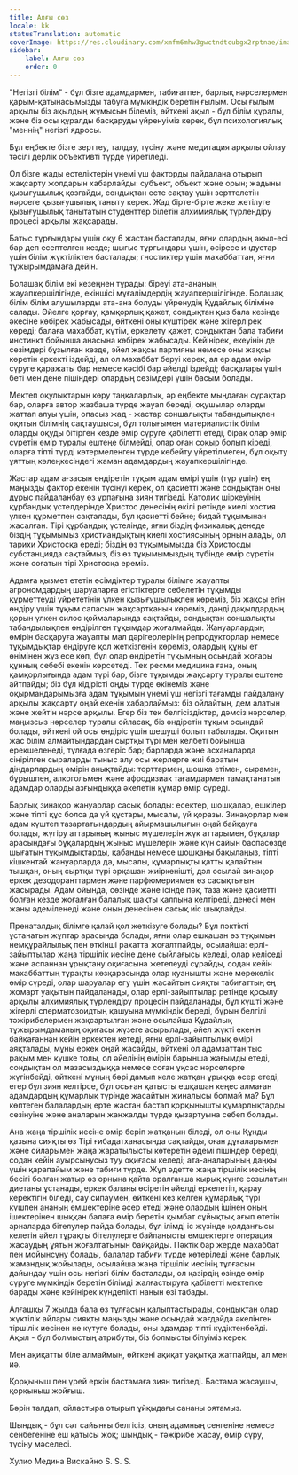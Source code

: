 ```yaml
---
title: Алғы сөз
locale: kk
statusTranslation: automatic
coverImage: https://res.cloudinary.com/xmfm6mhw3gwctndtcubgx2rptnae/image/upload/v1740337243/small_cover_educacion_fundamental_a051170f1c.webp
sidebar:
    label: Алғы сөз
    order: 0
---
```

"Негізгі білім" - бұл бізге адамдармен, табиғатпен, барлық нәрселермен қарым-қатынасымызды табуға мүмкіндік беретін ғылым. Осы ғылым арқылы біз ақылдың жұмысын білеміз, өйткені ақыл - бұл білім құралы, және біз осы құралды басқаруды үйренуіміз керек, бұл психологиялық "меннің" негізгі ядросы.

Бұл еңбекте бізге зерттеу, талдау, түсіну және медитация арқылы ойлау тәсілі дерлік объективті түрде үйретіледі.

Ол бізге жады естеліктерін үнемі үш факторды пайдалана отырып жақсарту жолдарын хабарлайды: субъект, объект және орын; жадыны қызығушылық қозғайды, сондықтан есте сақтау үшін зерттелетін нәрсеге қызығушылық таныту керек. Жад бірте-бірте жеке жетілуге қызығушылық танытатын студенттер білетін алхимиялық түрлендіру процесі арқылы жақсарады.

Батыс тұрғындары үшін оқу 6 жастан басталады, яғни олардың ақыл-есі бар деп есептелген кезде; шығыс тұрғындары үшін, әсіресе индустар үшін білім жүктіліктен басталады; гностиктер үшін махаббаттан, яғни тұжырымдамаға дейін.

Болашақ білім екі кезеңнен тұрады: біреуі ата-ананың жауапкершілігінде, екіншісі мұғалімдердің жауапкершілігінде. Болашақ білім білім алушыларды ата-ана болуды үйренудің Құдайлық біліміне салады. Әйелге қорғау, қамқорлық қажет, сондықтан қыз бала кезінде әкесіне көбірек жабысады, өйткені оны күштірек және жігерлірек көреді; балаға махаббат, күтім, еркелету қажет, сондықтан бала табиғи инстинкт бойынша анасына көбірек жабысады. Кейінірек, екеуінің де сезімдері бұзылған кезде, әйел жақсы партияны немесе оны жақсы көретін еркекті іздейді, ал ол махаббат беруі керек, ал ер адам өмір сүруге қаражаты бар немесе кәсібі бар әйелді іздейді; басқалары үшін беті мен дене пішіндері олардың сезімдері үшін басым болады.

Мектеп оқулықтарын көру таңқаларлық, әр еңбекте мыңдаған сұрақтар бар, оларға автор жазбаша түрде жауап береді, оқушылар оларды жаттап алуы үшін, опасыз жад - жастар соншалықты табандылықпен оқитын білімнің сақтаушысы, бұл толығымен материалистік білім оларды оқуды бітірген кезде өмір сүруге қабілетті етеді, бірақ олар өмір сүретін өмір туралы ештеңе білмейді, олар оған соқыр болып кіреді, оларға тіпті түрді көтермеленген түрде көбейту үйретілмеген, бұл оқыту ұяттың көлеңкесіндегі жаман адамдардың жауапкершілігінде.

Жастар адам ағзасын өндіретін тұқым адам өмірі үшін (түр үшін) ең маңызды фактор екенін түсінуі керек, ол қасиетті және сондықтан оны дұрыс пайдаланбау өз ұрпағына зиян тигізеді. Католик шіркеуінің құрбандық үстелдерінде Христос денесінің өкілі ретінде киелі хостия үлкен құрметпен сақталады, бұл қасиетті бейне; бидай тұқымынан жасалған. Тірі құрбандық үстелінде, яғни біздің физикалық денеде біздің тұқымымыз христиандықтың киелі хостиясының орнын алады, ол тарихи Христосқа ереді; біздің өз тұқымымызда біз Христосды субстанцияда сақтаймыз, біз өз тұқымымыздың түбінде өмір сүретін және соғатын тірі Христосқа ереміз.

Адамға қызмет ететін өсімдіктер туралы білімге жауапты агрономдардың шаруаларға егістіктерге себелетін тұқымды құрметтеуді үйрететінін үлкен қызығушылықпен көреміз, біз жақсы егін өндіру үшін тұқым сапасын жақсартқанын көреміз, дәнді дақылдардың қорын үлкен силос қоймаларында сақтайды, сондықтан соншалықты табандылықпен өндірілген тұқымдар жоғалмайды. Жануарлардың өмірін басқаруға жауапты мал дәрігерлерінің репродукторлар немесе тұқымдықтар өндіруге қол жеткізгенін көреміз, олардың құны ет өнімінен жүз есе көп, бұл олар өндіретін тұқымның осындай жоғары құнның себебі екенін көрсетеді. Тек ресми медицина ғана, оның қамқорлығында адам түрі бар, бізге тұқымды жақсарту туралы ештеңе айтпайды; біз бұл кідірісті оңды түрде өкінеміз және оқырмандарымызға адам тұқымын үнемі үш негізгі тағамды пайдалану арқылы жақсарту оңай екенін хабарлаймыз: біз ойлайтын, дем алатын және жейтін нәрсе арқылы. Егер біз тек белгісіздіктер, дәмсіз нәрселер, маңызсыз нәрселер туралы ойласақ, біз өндіретін тұқым осындай болады, өйткені ой осы өндіріс үшін шешуші болып табылады. Оқитын жас білім алмайтындардан сыртқы түрі мен келбеті бойынша ерекшеленеді, тұлғада өзгеріс бар; барларда және асханаларда сіңірілген сыраларды тыныс алу осы жерлерге жиі баратын діндарлардың өмірін анықтайды: торттармен, шошқа етімен, сырамен, бұрышпен, алкогольмен және афродизиак тағамдармен тамақтанатын адамдар оларды азғындыққа әкелетін құмар өмір сүреді.

Барлық зинақор жануарлар сасық болады: есектер, шошқалар, ешкілер және тіпті құс болса да үй құстары, мысалы, үй қоразы. Зинақорлар мен адам күштеп тазартатындардың айырмашылығын оңай байқауға болады, жүгіру аттарының жыныс мүшелерін жүк аттарымен, бұқалар арасындағы бұқалардың жыныс мүшелерін және күн сайын баспасөзде шығатын тұқымдықтарды, қабанды немесе шошқаны бақылаңыз, тіпті кішкентай жануарларда да, мысалы, құмарлықты қатты қалайтын тышқан, оның сыртқы түрі әрқашан жиіркенішті, дәл осылай зинақор еркек дезодоранттармен және парфюмериямен өз сасықтығын жасырады. Адам ойында, сөзінде және ісінде пәк, таза және қасиетті болған кезде жоғалған балалық шақты қалпына келтіреді, денесі мен жаны әдеміленеді және оның денесінен сасық иіс шықпайды.

Пренаталдық білімге қалай қол жеткізуге болады? Бұл пәктікті ұстанатын жұптар арасында болады, яғни олар ешқашан өз тұқымын немқұрайлылық пен өткінші рахатта жоғалтпайды, осылайша: ерлі-зайыптылар жаңа тіршілік иесіне дене сыйлағысы келеді, олар келіседі және аспаннан ұрықтану оқиғасына жетелеуді сұрайды, содан кейін махаббаттың тұрақты көзқарасында олар қуанышты және мерекелік өмір сүреді, олар шаруалар егу үшін жасайтын сияқты табиғаттың ең жомарт уақытын пайдаланады, олар ерлі-зайыптылар ретінде қосылу арқылы алхимиялық түрлендіру процесін пайдаланады, бұл күшті және жігерлі сперматозоидтың қашуына мүмкіндік береді, бұрын белгілі тәжірибелермен жақсартылған және осылайша Құдайлық тұжырымдаманың оқиғасы жүзеге асырылады, әйел жүкті екенін байқағаннан кейін еркектен кетеді, яғни ерлі-зайыптылық өмірі аяқталады, мұны еркек оңай жасайды, өйткені ол адамзаттан тыс рақым мен күшке толы, ол әйелінің өмірін барынша жағымды етеді, сондықтан ол мазасыздыққа немесе соған ұқсас нәрселерге жүгінбейді, өйткені мұның бәрі дамып келе жатқан ұрыққа әсер етеді, егер бұл зиян келтірсе, бұл осыған қатысты ешқашан кеңес алмаған адамдардың құмарлық түрінде жасайтын жиналысы болмай ма? Бұл көптеген балалардың ерте жастан бастап қорқынышты құмарлықтарды сезінуіне және аналарын жанжалды түрде қызартуына себеп болады.

Ана жаңа тіршілік иесіне өмір беріп жатқанын біледі, ол оны Құнды қазына сияқты өз Тірі ғибадатханасында сақтайды, оған дұғаларымен және ойларымен жаңа жаратылысты көтеретін әдемі пішіндер береді, содан кейін ауырсынусыз туу оқиғасы келеді; ата-аналарының даңқы үшін қарапайым және табиғи түрде. Жұп әдетте жаңа тіршілік иесінің бесігі болған жатыр өз орнына қайта оралғанша қырық күнге созылатын диетаны ұстанады, еркек баланы өсіретін әйелді еркелетіп, қарау керектігін біледі, сау сипаумен, өйткені кез келген құмарлық түрі күшпен ананың емшектеріне әсер етеді және олардың ішінен оның ішектерінен шыққан балаға өмір беретін қымбат сұйықтық ағып өтетін арналарда бітелулер пайда болады, бұл ілімді іс жүзінде қолданғысы келетін әйел тұрақты бітелулерге байланысты емшектерге операция жасаудың ұятын жоғалтатынын байқайды. Пәктік бар жерде махаббат пен мойынсұну болады, балалар табиғи түрде көтеріледі және барлық жамандық жойылады, осылайша жаңа тіршілік иесінің тұлғасын дайындау үшін осы негізгі білім басталады, ол қазірдің өзінде өмір сүруге мүмкіндік беретін білімді жалғастыруға қабілетті мектепке барады және кейінірек күнделікті нанын өзі табады.

Алғашқы 7 жылда бала өз тұлғасын қалыптастырады, сондықтан олар жүктілік айлары сияқты маңызды және осындай жағдайда әкелінген тіршілік иесінен не күтуге болады, оны адамдар тіпті күдіктенбейді. Ақыл - бұл болмыстың атрибуты, біз болмысты білуіміз керек.

Мен ақиқатты біле алмаймын, өйткені ақиқат уақытқа жатпайды, ал мен иә.

Қорқыныш пен үрей еркін бастамаға зиян тигізеді. Бастама жасаушы, қорқыныш жойғыш.

Бәрін талдап, ойластыра отырып ұйқыдағы сананы оятамыз.

Шындық - бұл сәт сайынғы белгісіз, оның адамның сенгеніне немесе сенбегеніне еш қатысы жоқ; шындық - тәжірибе жасау, өмір сүру, түсіну мәселесі.

Хулио Медина Вискайно
S. S. S.

